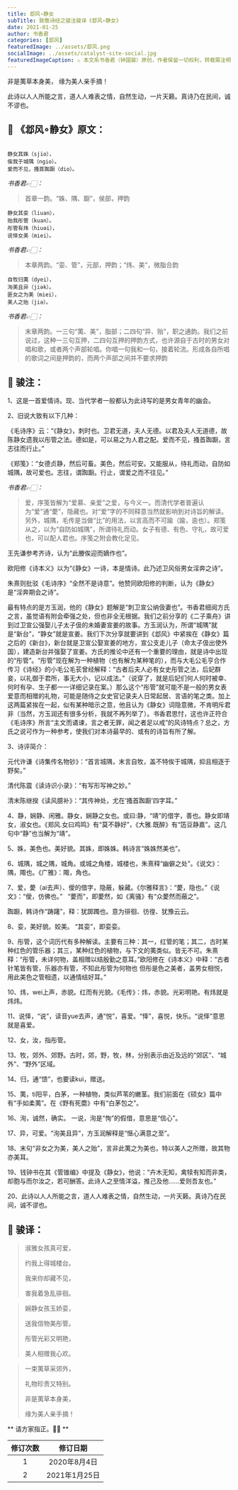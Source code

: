 ```yaml
---
title: 邶风∘静女
subTitle: 致敬诗经之骏注骏译《邶风∘静女》 
date: 2021-01-25 
author: 书香君
categories: [邶风]
featuredImage: ../assets/邶风.png
socialImage: ../assets/catalyst-site-social.jpg
featuredImageCaption: ⚠️️ 本文系书香君（钟国骏）原创，作者保留一切权利，转载需注明出处。
---
```


非是荑草本身美，
缘为美人亲手摘！

此诗以人人所能之言，道人人难表之情，自然生动，一片天籁。真诗乃在民间，诚不谬也。

## 🌼 《邶风∘静女》原文：
```

静女其姝（sjio），
俟我于城隅（ngio）。
爱而不见，搔首踟蹰（dio）。

```
*书香君👉🏻：* 

> 首章一韵。“姝、隅、蹰”，侯部，押韵

```
静女其娈（liuan），
贻我彤管（kuan）。
彤管有炜（hiuəi），
说怿女美（miei）。

```
*书香君👉🏻：* 

> 本章两韵。“娈、管”，元部，押韵；“炜、美”，微脂合韵

```
自牧归荑（dyei），
洵美且异（jiək）。
匪女之为美（miei），
美人之贻（jiə）。

```
*书香君👉🏻：* 

> 末章两韵。一三句“荑、美”，脂部；二四句“异、贻”，职之通韵。我们之前说过，这种一三句互押，二四句互押的押韵方式，也许源自于古时的男女对唱和歌，或者两个声部轮唱。你唱一句我和一句，接着轮流。形成各自所唱的歌词之间是押韵的，而两个声部之间并不要求押韵

## 🍁️ 骏注：

1、这是一首爱情诗。现、当代学者一般都认为此诗写的是男女青年的幽会。

2、旧说大致有以下几种：

《毛诗序》云：“《静女》，刺时也。卫君无道，夫人无德。以君及夫人无道德，故陈静女遗我以彤管之法。德如是，可以易之为人君之配。爱而不见，搔首踟蹰，言志往而行止。”

《郑笺》：“女德贞静，然后可畜。美色，然后可安。又能服从，待礼而动，自防如城隅，故可爱也。志往，谓踟蹰。行止，谓爱之而不往见。”

*书香君👉🏻：* 

> 爱，序笺皆解为“爱慕、亲爱”之爱，与今义一。而清代学者普遍认为“爱”通“薆”，隐藏也。对“爱”字的不同释意当然就影响到对诗旨的解读。另外，城隅，毛传是当做“比”的用法，以言高而不可踰（踰，逾也）。郑笺从之，以为“自防如城隅”，所谓待礼而动。女子有德、有色、守礼，故可爱也，可以配人君也。序笺之附会教化足见。

王先谦参考齐诗，认为“此媵俟迎而嫡作也”。

欧阳修《诗本义》以为“《静女》一诗，本是情诗。此乃述卫风俗男女淫奔之诗”。

朱熹则批驳《毛诗序》“全然不是诗意”。他赞同欧阳修的判断，认为《静女》是“淫奔期会之诗”。

最有特点的是方玉润，他的《静女》题解是“刺卫宣公纳伋妻也”。书香君细阅方氏之言，虽觉语有附会牵强之处，但也非全无根据。我们之前分享的《二子乘舟》讲到过卫宣公强娶儿子太子伋的未婚妻宣姜的故事。方玉润认为，所谓“城隅”就是“新台”，“静女”就是宣姜。我们下次分享就要讲到《邶风》中紧挨在《静女》篇之后的《新台》，新台就是卫宣公娶宣姜的地方，宣公支走儿子（命太子伋出使外国），建造新台并强娶了宣姜。方氏的推论中还有一个重要的理由，就是诗中出现的“彤管”。“彤管”现在解为一种植物（也有解为某种笔的），而与大毛公毛亨合作传习《诗经》的小毛公毛苌曾经解释：“古者后夫人必有女史彤管之法，后妃群妾，以礼御于君所，事无大小，记以成法。”（说穿了，就是后妃们何人何时被幸、何时有孕、生子都一一详细记录在案。）那么这个“彤管”就可能不是一般的男女表爱意而相赠的礼物，可能是随侍之女史官记录夫人日常起居、言语的笔之类。加上这两篇紧挨在一起，似有某种暗示之意，他且认为《静女》词隐意微，不肯明斥君非（当然，方玉润还有很多分析，我就不再列举了）。书香君思忖，这也许正符合《毛诗序》所言“主文而谲谏，言之者无罪，闻之者足以戒”的风诗特点？总之，方氏之说可作为一种参考，使我们对本诗最早的、或有的诗旨有所了解。

3、诗评简介：

元代许谦《诗集传名物钞》：“首言城隅，末言自牧，盖不特俟于城隅，抑且相逐于野矣。”

清代陈震《读诗识小录》：“有写形写神之妙。”

清末陈继揆《读风臆补》：“其传神处，尤在‘搔首踟蹰’四字耳。”

4、静，娴静、闲雅。静女，娴静之女也。或曰:静，“靖”的借字，善也。静女即靖女，淑女也。《郑风.女曰鸡鸣》有“莫不静好”，《大雅.既醉》有“笾豆静嘉”。这几句中“静”也当解为“靖”。

5、姝，美色也。美好貌。其姝，即姝姝。韩诗言“姝姝然美也”。

6、城隅，城之隅，城角。或城之角楼，城楼也，朱熹释“幽僻之处”。《说文》：隅，陬也。《广雅》：陬，角也。

7、爱，薆（ai去声）、僾的借字，隐蔽，躲藏。《尔雅释言》：“薆，隐也。”《说文》：“僾，仿佛也。”   “薆而”，即薆然，如《离骚》有“众薆然而蔽之”。

踟蹰，韩诗作“踌躇”，释：犹踯躅也。意为徘徊、彷徨、犹豫云云。

8、娈，美好貌。姣美。
“其娈”，即娈娈。

9、彤管，这个词历代有多种解读。主要有三种：其一，红管的笔；其二，古时某种红色的管乐器；其三，某种红色的植物，与下文的荑类似。皆无不可。朱熹释：“彤管，未详何物，盖相赠以结殷勤之意耳。”欧阳修在《诗本义》中释：“古者针笔皆有管，乐器亦有管，不知此彤管为何物也 但彤是色之美者，盖男女相悦，用此美色之管相遗，以通情结好耳。”

10、炜，wei上声，赤貌。红而有光貌。《毛传》：炜，赤貌。光彩明艳。有炜就是炜炜。

11、说怿，“说”，读音yue去声，通“悦”，喜爱。“怿”，喜悦，快乐。“说怿”意思就是喜爱。

12、女，汝，指彤管。

13、牧，郊外、郊野。古时，郊，野，牧，林，分别表示由近及远的“郊区”、“城外”、“野外”区域。

14、归，通“馈”，也要读kui，赠送。

15、荑，ti阳平，白茅，一种植物，类似芦苇的嫩茎。我们前面在《硕女》篇中有“手如柔荑”。在《野有死麕》中有“白茅包之”。

16、洵，诚然，确实。
一说，洵是“恂”的假借，意思是“信心”。

17、异，可爱。“洵美且异”，方玉润解释是“惬心满意之至”。

18、末句“非女之为美，美人之贻”，言非此荑之为美也，特以美人之所赠，故其物亦美耳。

19、钱钟书在其《管锥编》中提及《静女》，他说：“卉木无知，禽犊有知而非类，却胞与而尔汝之，若可酬答。此诗人之至情洋溢，推己及他……爱则吾友也。”

20、此诗以人人所能之言，道人人难表之情，自然生动，一片天籁。真诗乃在民间，诚不谬也。

## 🍁️ 骏译：

> 淑雅女孩真可爱，
> 
> 约我上得城楼台。
> 
> 我来你却藏不见，
> 
> 害我着急乱徘徊。

> 娴静女孩玉娇娈，
> 
> 送我信物美彤管。
> 
> 彤管光彩又明艳，
> 
> 美人相赠我心欢。

> 一束荑草采郊外，
> 
> 礼物珍贵又特别。
> 
> 非是荑草本身美，
> 
> 缘为美人亲手摘！

** 请方家指正。🙏🏻 **

| 修订次数      | 修订日期 | 
|   :----: |    :----:   | 
| 1    | 2020年8月4日       | 
| 2    | 2021年1月25日       | 
